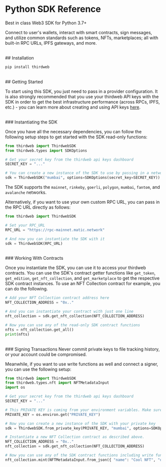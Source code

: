 
# Python SDK Reference

Best in class Web3 SDK for Python 3.7+

Connect to user's wallets, interact with smart contracts, sign
messages, and utilize common standards such as tokens, NFTs,
marketplaces; all with built-in RPC URLs, IPFS gateways, and more.

<br />
## Installation

```bash
pip install thirdweb
```

<br />
## Getting Started

To start using this SDK, you just need to pass in a provider
configuration. It is also strongly recommended that you use your thirdweb
API keys with the SDK in order to get the best infrastructure performance
(across RPCs, IPFS, etc.) - you can learn more about creating and using
API keys [here](https://portal.thirdweb.com/api-keys).

<br />
### Instantiating the SDK

Once you have all the necessary dependencies, you can follow the following setup steps to get started with the SDK read-only functions:

```python
from thirdweb import ThirdwebSDK
from thirdweb.types import SDKOptions

# Get your secret key from the thirdweb api keys dashboard
SECRET_KEY = "..."

# You can create a new instance of the SDK to use by passing in a network name and your api key
sdk = ThirdwebSDK("mumbai", options=SDKOptions(secret_key=SECRET_KEY))
```

The SDK supports the `mainnet`, `rinkeby`, `goerli`, `polygon`, `mumbai`, `fantom`, and `avalanche` networks.

Alternatively, if you want to use your own custom RPC URL, you can pass in the RPC URL directly as follows:

```python
from thirdweb import ThirdwebSDK

# Set your RPC_URL
RPC_URL = "https://rpc-mainnet.matic.network"

# And now you can instantiate the SDK with it
sdk = ThirdwebSDK(RPC_URL)
```

<br />
### Working With Contracts

Once you instantiate the SDK, you can use it to access your thirdweb contracts. You can use the SDK's contract getter functions like `get_token`, `get_edition`, `get_nft_collection`, and `get_marketplace` to get the respective SDK contract instances. To use an NFT Collection contract for example, you can do the following.

```python
# Add your NFT Collection contract address here
NFT_COLLECTION_ADDRESS = "0x.."

# And you can instantiate your contract with just one line
nft_collection = sdk.get_nft_collection(NFT_COLLECTION_ADDRESS)

# Now you can use any of the read-only SDK contract functions
nfts = nft_collection.get_all()
print(nfts)
```

<br />
### Signing Transactions

<Callout variant="danger">
	Never commit private keys to file tracking history, or your account could be
	compromised.
</Callout>

Meanwhile, if you want to use write functions as well and connect a signer, you can use the following setup:

```python
from thirdweb import ThirdwebSDK
from thirdweb.types.nft import NFTMetadataInput
import os

# Get your secret key from the thirdweb api keys dashboard
SECRET_KEY = "..."

# This PRIVATE KEY is coming from your environment variables. Make sure to never put it in a tracked file or share it with anyone.
PRIVATE_KEY = os.environ.get("PRIVATE_KEY")

# Now you can create a new instance of the SDK with your private key
sdk = ThirdwebSDK.from_private_key(PRIVATE_KEY, "mumbai", options=SDKOptions(secret_key=SECRET_KEY))

# Instantiate a new NFT Collection contract as described above.
NFT_COLLECTION_ADDRESS = "0x.."
nft_collection = sdk.get_nft_collection(NFT_COLLECTION_ADDRESS)

# Now you can use any of the SDK contract functions including write functions
nft_collection.mint(NFTMetadataInput.from_json({ "name": "Cool NFT", "description": "Minted with the Python SDK!" }))
```
